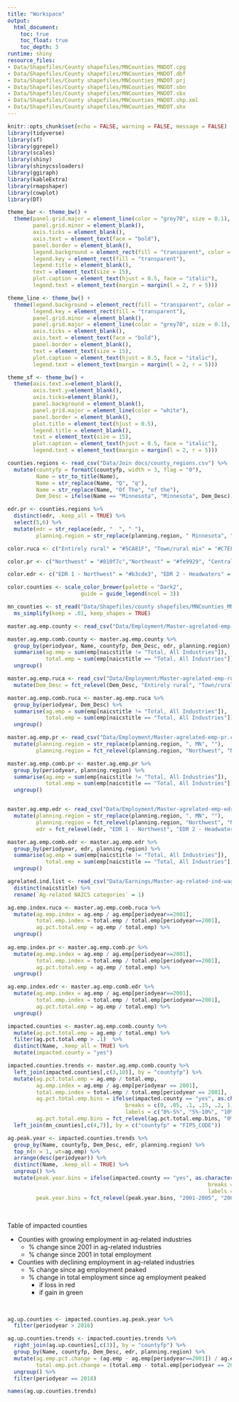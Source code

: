 ```yaml
---
title: "Workspace"
output: 
  html_document:
    toc: true
    toc_float: true
    toc_depth: 3
runtime: shiny
resource_files:
- Data/Shapefiles/County shapefiles/MNCounties_MNDOT.cpg
- Data/Shapefiles/County shapefiles/MNCounties_MNDOT.dbf
- Data/Shapefiles/County shapefiles/MNCounties_MNDOT.prj
- Data/Shapefiles/County shapefiles/MNCounties_MNDOT.sbn
- Data/Shapefiles/County shapefiles/MNCounties_MNDOT.sbx
- Data/Shapefiles/County shapefiles/MNCounties_MNDOT.shp.xml
- Data/Shapefiles/County shapefiles/MNCounties_MNDOT.shx
---
```


```r
knitr::opts_chunk$set(echo = FALSE, warning = FALSE, message = FALSE)
library(tidyverse)
library(sf)
library(ggrepel)
library(scales)
library(shiny)
library(shinycssloaders)
library(ggiraph)
library(kableExtra)
library(rmapshaper)
library(cowplot)
library(DT)
```

```r
theme_bar <- theme_bw() +
  theme(panel.grid.major = element_line(color = "grey70", size = 0.1),
        panel.grid.minor = element_blank(),
        axis.ticks = element_blank(),
        axis.text = element_text(face = "bold"),
        panel.border = element_blank(),
        legend.background = element_rect(fill = "transparent", color = "transparent"),
        legend.key = element_rect(fill = "transparent"),
        legend.title = element_blank(),
        text = element_text(size = 15),
        plot.caption = element_text(hjust = 0.5, face = "italic"),
        legend.text = element_text(margin = margin(l = 2, r = 5)))

theme_line <- theme_bw() +
  theme(legend.background = element_rect(fill = "transparent", color = "transparent"),
        legend.key = element_rect(fill = "transparent"),
        panel.grid.minor = element_blank(),
        panel.grid.major = element_line(color = "grey70", size = 0.1),
        axis.ticks = element_blank(),
        axis.text = element_text(face = "bold"),
        panel.border = element_blank(),
        text = element_text(size = 15),
        plot.caption = element_text(hjust = 0.5, face = "italic"),
        legend.text = element_text(margin = margin(l = 2, r = 5)))

theme_sf <- theme_bw() +
  theme(axis.text.x=element_blank(),
        axis.text.y=element_blank(),
        axis.ticks=element_blank(),
        panel.background = element_blank(),
        panel.grid.major = element_line(color = "white"),
        panel.border = element_blank(),
        plot.title = element_text(hjust = 0.5),
        legend.title = element_blank(),
        text = element_text(size = 15),
        plot.caption = element_text(hjust = 0.5, face = "italic"),
        legend.text = element_text(margin = margin(l = 2, r = 5)))

counties.regions <- read_csv("Data/Join docs/county_regions.csv") %>%
  mutate(countyfp = formatC(countyfp, width = 3, flag = "0"),
         Name = str_to_title(Name),
         Name = str_replace(Name, "Q", "q"),
         Name = str_replace(Name, "Of The", "of the"),
         Dem_Desc = ifelse(Name == "Minnesota", "Minnesota", Dem_Desc))

edr.pr <- counties.regions %>%
  distinct(edr, .keep_all = TRUE) %>%
  select(5,6) %>%
  mutate(edr = str_replace(edr, "  ", " "),
         planning.region = str_replace(planning.region, " Minnesota", ""))

color.ruca <- c("Entirely rural" = "#5CA81F", "Town/rural mix" = "#C7EF99", "Urban/town/rural mix" = "#d8b365", "Entirely urban" = "#a6611a", "Minnesota" = "black")

color.pr <- c("Northwest" = "#810f7c","Northeast" = "#fe9929", "Central" = "#076324", "Seven County Mpls-St Paul" = "#d8b365", "Southwest" = "#1f78b4", "Southeast" = "#d7301f", "Minnesota" = "black")

color.edr <- c("EDR 1 - Northwest" = "#b3cde3", "EDR 2 - Headwaters" = "#8c96c6", "EDR 3 - Arrowhead" = "#fe9929", "EDR 4 - West Central" = "#8856a7", "EDR 5 - North Central" = "#810f7c", "EDR 6E- Southwest Central" = "#e5f5f9", "EDR 6W- Upper Minnesota Valley" = "#bdc9e1", "EDR 7E- East Central" = "#99d8c9", "EDR 7W- Central" = "#2ca25f", "EDR 8 - Southwest" = "#74a9cf", "EDR 9 - South Central" = "#0570b0", "EDR 10 - Southeast" = "#d7301f", "EDR 11 - 7 County Twin Cities" = "#d8b365", "Minnesota" = "black")

color.counties <- scale_color_brewer(palette = "Dark2",
                       guide = guide_legend(ncol = 3))

mn_counties <- st_read("Data/Shapefiles/county shapefiles/MNCounties_MNDOT.shp", quiet = TRUE) %>%
  ms_simplify(keep = .01, keep_shapes = TRUE)
```

```r
master.ag.emp.county <- read_csv("Data/Employment/Master-agrelated-emp-county.csv")

master.ag.emp.comb.county <- master.ag.emp.county %>%
  group_by(periodyear, Name, countyfp, Dem_Desc, edr, planning.region) %>%
  summarise(ag.emp = sum(emp[naicstitle != "Total, All Industries"]),
            total.emp = sum(emp[naicstitle == "Total, All Industries"])) %>%
  ungroup()

master.ag.emp.ruca <- read_csv("Data/Employment/Master-agrelated-emp-ruca.csv") %>%
  mutate(Dem_Desc = fct_relevel(Dem_Desc, "Entirely rural", "Town/rural mix", "Urban/town/rural mix", "Entirely urban"))

master.ag.emp.comb.ruca <- master.ag.emp.ruca %>%
  group_by(periodyear, Dem_Desc) %>%
  summarise(ag.emp = sum(emp[naicstitle != "Total, All Industries"]),
            total.emp = sum(emp[naicstitle == "Total, All Industries"])) %>%
  ungroup()

master.ag.emp.pr <- read_csv("Data/Employment/Master-agrelated-emp-pr.csv") %>%
  mutate(planning.region = str_replace(planning.region, ", MN", ""),
         planning.region = fct_relevel(planning.region, "Northwest", "Northeast", "Central", "Seven County Mpls-St Paul", "Southwest", "Southeast"))

master.ag.emp.comb.pr <- master.ag.emp.pr %>%
  group_by(periodyear, planning.region) %>%
  summarise(ag.emp = sum(emp[naicstitle != "Total, All Industries"]),
            total.emp = sum(emp[naicstitle == "Total, All Industries"])) %>%
  ungroup()


master.ag.emp.edr <- read_csv("Data/Employment/Master-agrelated-emp-edr.csv") %>%
  mutate(planning.region = str_replace(planning.region, ", MN", ""),
         planning.region = fct_relevel(planning.region, "Northwest", "Northeast", "Central", "Seven County Mpls-St Paul", "Southwest", "Southeast"),
         edr = fct_relevel(edr, "EDR 1 - Northwest", "EDR 2 - Headwaters", "EDR 3 - Arrowhead", "EDR 4 - West Central", "EDR 5 - North Central", "EDR 6E- Southwest Central", "EDR 6W- Upper Minnesota Valley", "EDR 7E- East Central", "EDR 7W- Central", "EDR 8 - Southwest", "EDR 9 - South Central", "EDR 10 - Southeast", "EDR 11 - 7 County Twin Cities", "Minnesota"))

master.ag.emp.comb.edr <- master.ag.emp.edr %>%
  group_by(periodyear, edr, planning.region) %>%
  summarise(ag.emp = sum(emp[naicstitle != "Total, All Industries"]),
            total.emp = sum(emp[naicstitle == "Total, All Industries"])) %>%
  ungroup()


```

```r
agrelated.ind.list <- read_csv("Data/Earnings/Master-ag-related-ind-wages-pr.csv") %>%
  distinct(naicstitle) %>%
  rename(`Ag-related NAICS categories` = 1)

```

```r
ag.emp.index.ruca <- master.ag.emp.comb.ruca %>%
  mutate(ag.emp.index = ag.emp / ag.emp[periodyear==2001],
         total.emp.index = total.emp / total.emp[periodyear==2001],
         ag.pct.total.emp = ag.emp / total.emp) %>%
  ungroup()
  
ag.emp.index.pr <- master.ag.emp.comb.pr %>%
  mutate(ag.emp.index = ag.emp / ag.emp[periodyear==2001],
         total.emp.index = total.emp / total.emp[periodyear==2001],
         ag.pct.total.emp = ag.emp / total.emp) %>%
  ungroup()

ag.emp.index.edr <- master.ag.emp.comb.edr %>%
  mutate(ag.emp.index = ag.emp / ag.emp[periodyear==2001],
         total.emp.index = total.emp / total.emp[periodyear==2001],
         ag.pct.total.emp = ag.emp / total.emp) %>%
  ungroup()

```

```r
impacted.counties <- master.ag.emp.comb.county %>%
  mutate(ag.pct.total.emp = ag.emp / total.emp) %>%
  filter(ag.pct.total.emp > .1)  %>%
  distinct(Name, .keep_all = TRUE) %>%
  mutate(impacted.county = "yes")

impacted.counties.trends <- master.ag.emp.comb.county %>%
  left_join(impacted.counties[,c(3,10)], by = "countyfp") %>%
  mutate(ag.pct.total.emp = ag.emp / total.emp,
         ag.emp.index = ag.emp / ag.emp[periodyear == 2001],
         total.emp.index = total.emp / total.emp[periodyear == 2001],
         ag.pct.total.emp.bins = ifelse(impacted.county == "yes", as.character(cut(ag.pct.total.emp,
                                     breaks = c(0, .05, .1, .15, .2, 1),
                                     labels = c("0%-5%", "5%-10%", "10%-15%", "15%-20%", "20%+")), NA)),
         ag.pct.total.emp.bins = fct_relevel(ag.pct.total.emp.bins, "0%-5%", "5%-10%", "10%-15%", "15%-20%", "20%+")) %>%
  left_join(mn_counties[,c(4,7)], by = c("countyfp" = "FIPS_CODE"))

ag.peak.year <- impacted.counties.trends %>%
  group_by(Name, countyfp, Dem_Desc, edr, planning.region) %>%
  top_n(n = 1, wt=ag.emp) %>%
  arrange(desc(periodyear)) %>%
  distinct(Name, .keep_all = TRUE) %>%
  ungroup() %>%
  mutate(peak.year.bins = ifelse(impacted.county == "yes", as.character(cut(periodyear,
                                                               breaks = c(2000, 2005, 2010, 2015, 2016, 2020),
                                                               labels = c("2001-2005", "2006-2010", "2011-2015", "2015-2016", "2017-2018"))), NA),
         peak.year.bins = fct_relevel(peak.year.bins, "2001-2005", "2006-2010", "2011-2015", "2015-2016", "2017-2018"))


```

<br>

Table of impacted counties

* Counties with growing employment in ag-related industries
  + % change since 2001 in ag-related industries
  + % change since 2001 in total employment
* Counties with declining employment in ag-related industries
  + % change since ag employment peaked
  + % change in total employment since ag employment peaked
    + if loss in red
    + if gain in green
    
<br>

```r

ag.up.counties <- impacted.counties.ag.peak.year %>%
  filter(periodyear > 2016)

ag.up.counties.trends <- impacted.counties.trends %>%
  right_join(ag.up.counties[,c(3)], by = "countyfp") %>%
  group_by(Name, countyfp, Dem_Desc, edr, planning.region) %>%
  mutate(ag.emp.pct.change = (ag.emp - ag.emp[periodyear==2001]) / ag.emp[periodyear==2001],
         total.emp.pct.change = (total.emp - total.emp[periodyear == 2001]) / total.emp[periodyear == 2001]) %>%
  ungroup() %>%
  filter(periodyear == 2018)

names(ag.up.counties.trends)

```
